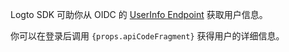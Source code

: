 
Logto SDK 可助你从 OIDC 的 [UserInfo Endpoint](https://openid.net/specs/openid-connect-core-1_0.html#UserInfo) 获取用户信息。

<p>
  你可以在登录后调用 <code>{props.apiCodeFragment}</code> 获得用户的详细信息。
</p>

<UserInformationClaims />
